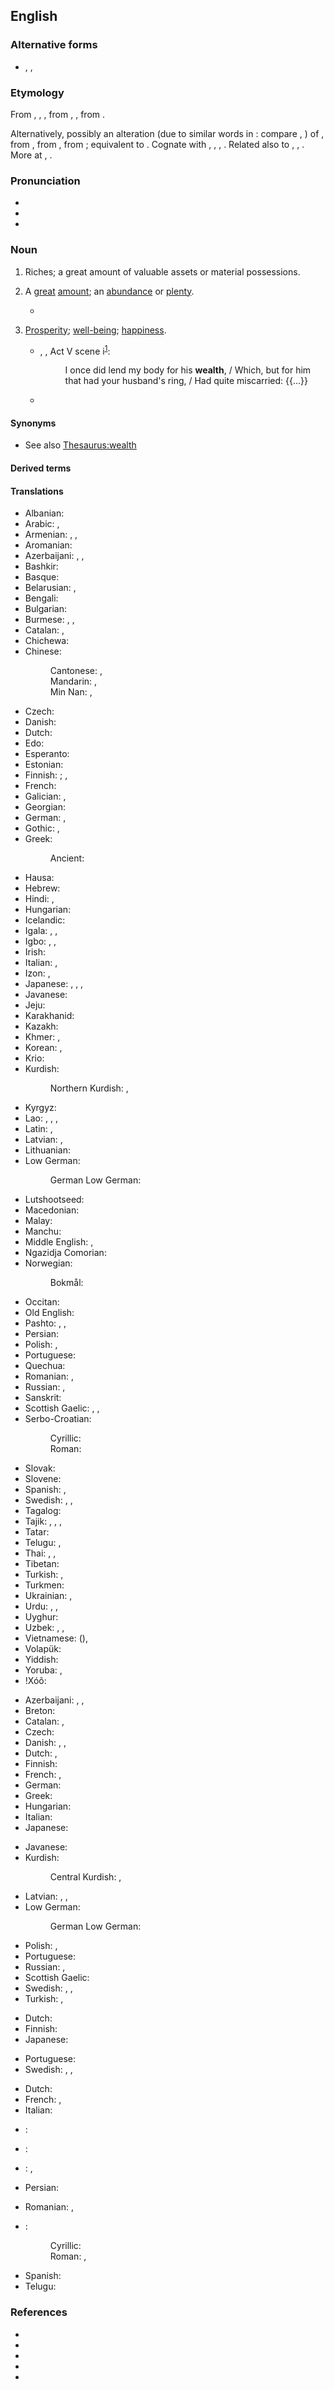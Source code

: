 ==English==
{{wikipedia}}

===Alternative forms===
* {{l|en|wealthe}}, {{l|en|welth}}, {{l|en|welthe}} {{qualifier|all obsolete}}

===Etymology===
From {{inh|en|enm|welth}}, {{m|enm|welthe}}, {{m|enm|weolthe||happiness, prosperity}}, from {{inh|en|ang|*welþ}}, {{m|ang|weleþu}}, from {{inh|en|gmw-pro|*waliþu|t=wealth}}.

Alternatively, possibly an alteration (due to similar words in {{m|enm|-th}}: compare {{m|enm|helth|t=health}}, {{m|enm|derth|t=dearth}}) of {{m|enm|wele|t=wealth, well-being, weal}}, from {{inh|en|ang|wela|t=wealth, prosperity}}, from {{inh|en|gem-pro|*walô|t=well-being, prosperity}}, from {{der|en|ine-pro|*wel-|t=good, best}}; equivalent to {{suffix|en|weal|th}}. Cognate with {{cog|nl|weelde|t=wealth}}, {{cog|nds|weelde|t=wealth}}, {{cog|goh|welida}}, {{m|goh|welitha|t=wealth}}. Related also to {{cog|de|Wohl|t=welfare, well-being, weal}}, {{cog|da|vel|t=weal, welfare}}, {{cog|sv|väl|t=well-being, weal}}. More at {{l|en|weal}}, {{l|en|well}}.

===Pronunciation===
* {{IPA|en|/wɛlθ/|[wɛl̪θ]}}
* {{audio|en|en-us-wealth.ogg|Audio (US)}}
* {{rhymes|en|ɛlθ|s=1}}

===Noun===
{{en-noun|-|s}}

# {{lb|en|economics}} Riches; a great amount of valuable assets or material possessions.
# A [[great]] [[amount]]; an [[abundance]] or [[plenty]].
#: {{ux|en|She brings a '''wealth''' of knowledge to the project.}}
#* {{quote-journal|en|date=2018-07-03|title=Routine DNA tests will put NHS at the 'forefront of medicine'|author=Ian Sample|journal={{w|The Guardian}}|url=https://www.theguardian.com/science/2018/jul/03/nhs-routine-dna-tests-precision-cancer-tumour-screening|passage=Beyond its aim to bring patients the most effective treatments faster, the service is expected to generate a '''wealth''' of data on the interplay between DNA, health and lifestyles, which will become a powerful tool for research into cancer and other diseases.}}
# {{lb|en|obsolete}} [[prosperity|Prosperity]]; [[well-being]]; [[happiness]].
#* {{circa|1596-97}} {{w|William Shakespeare}}, ''{{w|The Merchant of Venice}}'', Act V scene i<sup>[http://www.opensourceshakespeare.org/views/plays/play_view.php?WorkID=merchantvenice&Scope=entire&pleasewait=1&msg=pl]</sup>:
#*: I once did lend my body for his '''wealth''', / Which, but for him that had your husband's ring, / Had quite miscarried: {{...}}
#* {{RQ:King James Version|1 Corinthians|10|24|passage=Let no man seek his own, but every man another's '''wealth'''.}}

====Synonyms====
* See also [[Thesaurus:wealth]]

====Derived terms====
{{col3|en
|bridewealth
|cattlewealth
|self-made wealth
|[[commonwealth]], [[Commonwealth]]
|cultural wealth
|generational wealth
|megawealth
|redistribution of wealth
|roll in wealth
|sovereign wealth fund
|superwealth
|unwealth
|wealthen
|wealthful
|wealthfully
|wealthily
|wealthiness
|wealthless
|wealthlessness
|wealthy
|wealthyish
}}

====Translations====
{{trans-top|riches; valuable material possessions}}
* Albanian: {{t+|sq|pasuri|m}}
* Arabic: {{t|ar|أَمْوَال|m}}, {{t|ar|ثَرْوَة|f}}
* Armenian: {{t+|hy|հարստություն}}, {{t+|hy|ինչք}}, {{t+|hy|բարիք}}
* Aromanian: {{t|rup|aveari}}
* Azerbaijani: {{t+|az|sərvət}}, {{t+|az|dövlət}}, {{t|az|var-dövlət}}
* Bashkir: {{t|ba|байлыҡ}}
* Basque: {{t|eu|aberastasun}}
* Belarusian: {{t|be|бага́цце|n}}, {{t|be|замо́жнасць|f}}
* Bengali: {{t+|bn|ধন}}
* Bulgarian: {{t+|bg|бога́тство|n}}
* Burmese: {{t+|my|ဓန}}, {{t+|my|စည်းစိမ်}}, {{t+|my|ဘောဂ}}
* Catalan: {{t+|ca|patrimoni|m}}, {{t+|ca|riquesa|f}}
* Chichewa: {{t|ny|chuma}}
* Chinese:
*: Cantonese: {{t|yue|財富}}, {{t|yue|财富|tr=coi4 fu3}}
*: Mandarin: {{t+|cmn|財富}}, {{t+|cmn|财富|tr=cáifù}}
*: Min Nan: {{t+|nan|財富}}, {{t|nan|财富|tr=châi-hù}}
* Czech: {{t+|cs|bohatství|n}}
* Danish: {{t|da|rigdom|c}}
* Dutch: {{t+|nl|rijkdom|m}}
* Edo: {{t|bin|ẹfe|alt=ẹ̀fè}}
* Esperanto: {{t|eo|riĉeco}}
* Estonian: {{t|et|rikkus}}
* Finnish: {{t+|fi|varallisuus}}; {{t+|fi|rikkaus}}, {{t|fi|rikkaudet|p}}
* French: {{t+|fr|richesse|f}}
* Galician: {{t|gl|facenda|f}}, {{t+|gl|riqueza|f}}
* Georgian: {{t|ka|სიმდიდრე}}
* German: {{t+|de|Reichtum|m}}, {{t+|de|Vermögen|n}}
* Gothic: {{t|got|𐍆𐌰𐌹𐌷𐌿|n}}, {{t|got|𐌲𐌰𐌱𐌴𐌹|f}}
* Greek: {{t+|el|πλούτος|m}}
*: Ancient: {{t|grc|πλοῦτος|m}}
* Hausa: {{t|ha|dukiya}}
* Hebrew: {{t+|he|עושר|m|tr='ósher|alt=עושר \ עֹשֶׁר}}
* Hindi: {{t+|hi|धन|m|sc=Deva}}, {{t+|hi|संपत्ति|f}}
* Hungarian: {{t+|hu|gazdagság}}
* Icelandic: {{t+|is|auður|m}}
* Igala: {{t|igl|ídúù}}, {{t|igl|ùrà}}, {{t|igl|ánána}}
* Igbo: {{t|ig|àkụ̀}}, {{t|ig|ọkụ̀}}, {{t|ig|ụ̀ba}}
* Irish: {{t|ga|saibhreas|m}}
* Italian: {{t+|it|ricchezza|f}}, {{t+|it|patrimonio|m}}
* Izon: {{t|ijc|ụngọ|alt=ụngọ́}}, {{t|ijc|timi-ebii|alt=tími-èbií}}
* Japanese: {{t+|ja|財産|tr=ざいさん, zaisan}}, {{t+|ja|富|tr=とみ, tomi}}, {{t+|ja|財|tr=たから, takara}}, {{t+|ja|富裕|tr=ふゆう, fuyū}}
* Javanese: {{t+|jv|bandha}}
* Jeju: {{t|jje|부}}
* Karakhanid: {{t|xqa|نانْكْ|tr=nēŋ}}
* Kazakh: {{t+|kk|байлық}}
* Khmer: {{t+|km|វត្ថុ}}, {{t+|km|ធន}}
* Korean: {{t+|ko|부유(富裕)}}, {{t+|ko|부(富)}}
* Krio: {{t|kri|gentri}}
* Kurdish:
*: Northern Kurdish: {{t+|kmr|serwet}}, {{t+|kmr|dewlet}}
{{trans-mid}}
* Kyrgyz: {{t+|ky|байлык}}
* Lao: {{t|lo|ຄວາມຮັ່ງມີ}}, {{t+|lo|ຊັບສິນ}}, {{t|lo|ສິນ}}, {{t|lo|ຊັບ}}
* Latin: {{t+|la|ops|f}}, {{t|la|dīvitiae|f}}
* Latvian: {{t|lv|bagātība|f}}, {{t|lv|turība|f}}
* Lithuanian: {{t+|lt|turtas|m}}
* Low German:
*: German Low German: {{t|nds-de|Riekdom}}
* Lutshootseed: {{t|lut|ʔiʔab}}
* Macedonian: {{t|mk|богатство|n}}
* Malay: {{t+|ms|kekayaan}}
* Manchu: {{t|mnc|ᡠᠯᡳᠨ}}
* Middle English: {{t|enm|win}}, {{t|enm|wele}}
* Ngazidja Comorian: {{t|zdj|mali|c9|c10}}
* Norwegian:
*: Bokmål: {{t|nb|rikdom|m}}
* Occitan: {{t+|oc|riquesa|f}}
* Old English: {{t|ang|wela|m}}
* Pashto: {{t+|ps|ثروت|m|tr=sarwát}}, {{t+|ps|دارايي|f|tr=dārāyí}}, {{t+|ps|دولت|m|tr=dawlát}}
* Persian: {{t+|fa|ثروت|tr=servat}}
* Polish: {{t+|pl|zamożność|f}}, {{t+|pl|bogactwo|n}}
* Portuguese: {{t+|pt|riqueza|f}}
* Quechua: {{t|qu|kapuy}}
* Romanian: {{t+|ro|avere|f}}, {{t+|ro|bogăție|f}}
* Russian: {{t+|ru|бога́тство|n}}, {{t+|ru|благосостоя́ние|n}}
* Sanskrit: {{t+|sa|धन्य|tr=dhánya|n}}
* Scottish Gaelic: {{t|gd|ionmhas|m}}, {{t|gd|beartas|m}}, {{t|gd|maoin|f}}
* Serbo-Croatian:
*: Cyrillic: {{t|sh|бога̀тство|n}}
*: Roman: {{t+|sh|bogàtstvo|n}}
* Slovak: {{t|sk|bohatstvo|n}}
* Slovene: {{t+|sl|bogástvo|n}}
* Spanish: {{t+|es|prosperidad|f}}, {{t+|es|riqueza|f}}
* Swedish: {{t+|sv|rikedom|c}}, {{t+|sv|förmögenhet|c}}, {{t+|sv|välstånd|c}}
* Tagalog: {{t+|tl|yaman}}
* Tajik: {{t|tg|сарват}}, {{t|tg|боигарӣ}}, {{t|tg|дороӣ}}, {{t+|tg|давлат}}
* Tatar: {{t+|tt|байлык}}
* Telugu: {{t+|te|ఐశ్వర్యము}}, {{t+|te|ధనము}}
* Thai: {{t+|th|ความรวย}}, {{t+|th|ความมั่งคั่ง}}, {{t+|th|ธน}}
* Tibetan: {{t|bo|ཕྱུག}}
* Turkish: {{t+|tr|servet}}, {{t+|tr|varlık}}
* Turkmen: {{t+|tk|baýlyk}}
* Ukrainian: {{t+|uk|бага́тство|n}}, {{t+|uk|замо́жність|f}}
* Urdu: {{t|ur|ثروت|f|tr=sarvat}}, {{t|ur|دھن|m|tr=dhan}}, {{t|ur|دولت|f|tr=davlat}}
* Uyghur: {{t|ug|بايلىق}}
* Uzbek: {{t+|uz|boylik}}, {{t+|uz|sarvat}} {{qualifier|dated}}, {{t+|uz|davlat}} {{qualifier|dated in this sense}}
* Vietnamese: {{t|vi|tài phúc}} ({{t|vi|財富}}), {{t+|vi|giàu có|alt=sự giàu có}}
* Volapük: {{t+|vo|lieg}}
* Yiddish: {{t|yi|רײַכקײַט|f}}
* Yoruba: {{t|yo|ọlà}}, {{t|yo|ọrọ̀}}
* ǃXóõ: {{t|nmn|ǂkxʻái}}
{{trans-bottom}}

{{trans-top|great amount; an abundance or plenty, usually of money}}
* Azerbaijani: {{t+|az|bolluq}}, {{t|az|zənglinlik}}, {{t|az|kəlan}}
* Breton: {{t+|br|pinvidigezh|f}}
* Catalan: {{t+|ca|riquesa|f}}, {{t+|ca|abundància|f}}
* Czech: {{t+|cs|bohatství|n}}
* Danish: {{t|da|rigdom}}, {{t+|da|velstand}}, {{t|da|formue}}
* Dutch: {{t+|nl|rijkdom|m}}, {{t+|nl|weelde|f}}
* Finnish: {{t+|fi|rikkaus}}
* French: {{t+|fr|profusion|f}}, {{t+|fr|abondance|f}}
* German: {{t+|de|Fülle|f}}
* Greek: {{t+|el|πλούτος|m}}
* Hungarian: {{t+|hu|vagyon}}
* Italian: {{t+|it|abbondanza|f}}
* Japanese: {{t+|ja|豊富|tr=hōfu}}
{{trans-mid}}
* Javanese: {{t+|jv|bandha}}
* Kurdish:
*: Central Kurdish: {{t|ckb|دۆڵەمەندی}}, {{t+|ckb|سامان}}
* Latvian: {{t|lv|mantība|f}}, {{t|lv|bagātība|f}}, {{t|lv|labklājība|f}}
* Low German:
*: German Low German: {{t|nds-de|Riekdom}}
* Polish: {{t+|pl|bogactwo|n}}, {{t+|pl|mnóstwo}}
* Portuguese: {{t+|pt|abundância|f}}
* Russian: {{t+|ru|бога́тство|n}}, {{t+|ru|изоби́лие|n}}
* Scottish Gaelic: {{t|gd|beartas|m}}
* Swedish: {{t+|sv|rikedom|c}}, {{t+|sv|förmögenhet|c}}, {{t+|sv|välstånd|c}}
* Turkish: {{t+|tr|bolluk}}, {{t+|tr|varlıklılık}}
{{trans-bottom}}

{{trans-top|power, of the kind associated with a great deal of money}}
* Dutch: {{t+|nl|vermogen|n}}
* Finnish: {{t+|fi|rikkaus}}
* Japanese: {{t+|ja|富|tr=tomi}}
{{trans-mid}}
* Portuguese: {{t+|pt|poder|m}}
* Swedish: {{t+|sv|makt|c}}, {{t|sv|mäktighet|c}}, {{t+|sv|välgång|c}}
{{trans-bottom}}

{{checktrans-top}}
* Dutch: {{t+check|nl|weelde|f}}
* French: {{t+check|fr|richesse|f}}, {{t+check|fr|fortune|f}}
* Italian: {{t+check|it|ricchezza|f}}
* {{ttbc|ko}}: {{t+check|ko|재산}}
* {{ttbc|la}}: {{t-check|la|divitiae|f-p}}
* {{ttbc|cmn}}: {{t+check|zh|財富}}, {{t+check|zh|财富|tr=cáifù}}
* Persian: {{t+check|fa|ثروت|tr=servat}}
{{trans-mid}}
* Romanian: {{t+check|ro|avere|f}}, {{t+check|ro|bogăție|f}}
* {{ttbc|sh}}:
*: Cyrillic: {{t-check|sh|богатство|n}}
*: Roman: {{t+check|sh|bogatstvo|n}}, {{t+check|sh|imućnost|f}}
* Spanish: {{t+check|es|riqueza|f}}
* Telugu: {{t+check|te|సంపద}}
{{trans-bottom}}

===References===
* {{R:OneLook}}
* {{R:Keywords 21st}}
* {{R:Keywords|page=331}}
* {{R:Century 1911}}
* {{R:Webster 1913}}